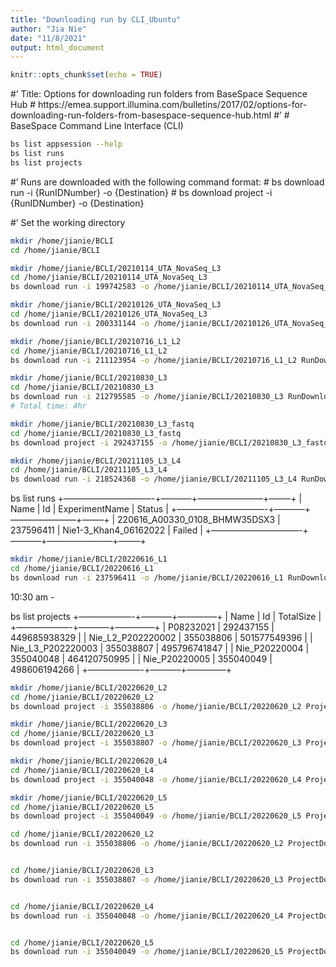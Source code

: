 ```yaml
---
title: "Downloading run by CLI_Ubuntu"
author: "Jia Nie"
date: "11/8/2021"
output: html_document
---
```


```r
knitr::opts_chunk$set(echo = TRUE)
```

#' Title: Options for downloading run folders from BaseSpace Sequence Hub
# https://emea.support.illumina.com/bulletins/2017/02/options-for-downloading-run-folders-from-basespace-sequence-hub.html 
#' # BaseSpace Command Line Interface (CLI)
```bash
bs list appsession --help 
bs list runs
bs list projects
```

#' Runs are downloaded with the following command format:
# bs download run -i {RunIDNumber} -o {Destination}
# bs download project -i {RunIDNumber} -o {Destination}

#' Set the working directory
```bash
mkdir /home/jianie/BCLI
cd /home/jianie/BCLI
```

```bash
mkdir /home/jianie/BCLI/20210114_UTA_NovaSeq_L3
cd /home/jianie/BCLI/20210114_UTA_NovaSeq_L3
bs download run -i 199742583 -o /home/jianie/BCLI/20210114_UTA_NovaSeq_L3 RunDownload
```

```bash
mkdir /home/jianie/BCLI/20210126_UTA_NovaSeq_L3
cd /home/jianie/BCLI/20210126_UTA_NovaSeq_L3
bs download run -i 200331144 -o /home/jianie/BCLI/20210126_UTA_NovaSeq_L3 RunDownload
```

```bash
mkdir /home/jianie/BCLI/20210716_L1_L2
cd /home/jianie/BCLI/20210716_L1_L2
bs download run -i 211123954 -o /home/jianie/BCLI/20210716_L1_L2 RunDownload
```

```bash
mkdir /home/jianie/BCLI/20210830_L3
cd /home/jianie/BCLI/20210830_L3
bs download run -i 212795585 -o /home/jianie/BCLI/20210830_L3 RunDownload
# Total time: 4hr
```

```bash
mkdir /home/jianie/BCLI/20210830_L3_fastq
cd /home/jianie/BCLI/20210830_L3_fastq
bs download project -i 292437155 -o /home/jianie/BCLI/20210830_L3_fastq ProjectDownload
```

```bash
mkdir /home/jianie/BCLI/20211105_L3_L4
cd /home/jianie/BCLI/20211105_L3_L4
bs download run -i 218524368 -o /home/jianie/BCLI/20211105_L3_L4 RunDownload
```

bs list runs
+-------------------------------+-----------+-----------------------+--------+
|             Name              |    Id     |    ExperimentName     | Status |
+-------------------------------+-----------+-----------------------+--------+
| 220616_A00330_0108_BHMW35DSX3 | 237596411 | Nie1-3_Khan4_06162022 | Failed |
+-------------------------------+-----------+-----------------------+--------+

```bash
mkdir /home/jianie/BCLI/20220616_L1
cd /home/jianie/BCLI/20220616_L1
bs download run -i 237596411 -o /home/jianie/BCLI/20220616_L1 RunDownload
```
10:30 am - 

bs list projects
+-------------------+-----------+--------------+
|       Name        |    Id     |  TotalSize   |
+-------------------+-----------+--------------+
| P08232021         | 292437155 | 449685938329 |
| Nie_L2_P202220002 | 355038806 | 501577549396 |
| Nie_L3_P202220003 | 355038807 | 495796741847 |
| Nie_P20220004     | 355040048 | 464120750995 |
| Nie_P20220005     | 355040049 | 498606194266 |
+-------------------+-----------+--------------+

```bash
mkdir /home/jianie/BCLI/20220620_L2
cd /home/jianie/BCLI/20220620_L2
bs download project -i 355038806 -o /home/jianie/BCLI/20220620_L2 ProjectDownload

mkdir /home/jianie/BCLI/20220620_L3
cd /home/jianie/BCLI/20220620_L3
bs download project -i 355038807 -o /home/jianie/BCLI/20220620_L3 ProjectDownload

mkdir /home/jianie/BCLI/20220620_L4
cd /home/jianie/BCLI/20220620_L4
bs download project -i 355040048 -o /home/jianie/BCLI/20220620_L4 ProjectDownload

mkdir /home/jianie/BCLI/20220620_L5
cd /home/jianie/BCLI/20220620_L5
bs download project -i 355040049 -o /home/jianie/BCLI/20220620_L5 ProjectDownload
```


```bash
cd /home/jianie/BCLI/20220620_L2
bs download run -i 355038806 -o /home/jianie/BCLI/20220620_L2 ProjectDownload


cd /home/jianie/BCLI/20220620_L3
bs download run -i 355038807 -o /home/jianie/BCLI/20220620_L3 ProjectDownload


cd /home/jianie/BCLI/20220620_L4
bs download run -i 355040048 -o /home/jianie/BCLI/20220620_L4 ProjectDownload


cd /home/jianie/BCLI/20220620_L5
bs download run -i 355040049 -o /home/jianie/BCLI/20220620_L5 ProjectDownload
```

```bash

```

